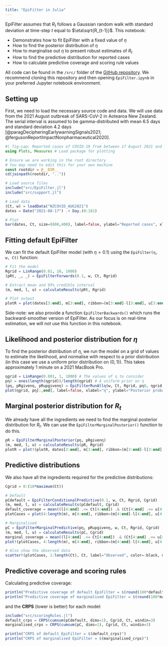 ```yaml
---
title: "EpiFilter in Julia"
---
```


EpiFilter assumes that $R_t$ follows a Gaussian random walk with standard deviation at time-step $t$ equal to $\eta\sqrt{R_{t-1}}$. This notebook:

- Demonstrates how to fit EpiFilter with a fixed value of $\eta$
- How to find the posterior distribution of $\eta$
- How to marginalise out $\eta$ to present robust estimates of $R_t$
- How to find the predictive distribution for reported cases
- How to calculate predictive coverage and scoring rule values

All code can be found in the `/src/` folder of the [GitHub repository](https://github.com/nicsteyn2/RobustRtEstimators). We recommend cloning this repository and then opening `EpiFilter.ipynb` in your preferred Jupyter notebook environment.

## Setting up

First, we need to load the necessary source code and data. We will use data from the 2021 August outbreak of SARS-CoV-2 in Aotearoa New Zealand. The serial interval is assumed to be gamma-distributed with mean 6.5 days and standard deviation 4.2 days [@paragDecipheringEarlywarningSignals2021; @fergusonReportImpactNonpharmaceutical2020].

```julia
#| fig-cap: Reported cases of COVID-19 from between 17 August 2021 and 14 February 2022.
using Plots, Measures # Load package for plotting

# Ensure we are working in the root directory
# You may need to edit this for your own machine
const rootdir = @__DIR__
cd(joinpath(rootdir, ".."))

# Load source files
include("src/EpiFilter.jl")
include("src/support.jl")

# Load data
(Ct, w) = loadData("NZCOVID_AUG2021")
dates = Date("2021-08-17") .+ Day.(0:181)

# Plot
bar(dates, Ct, size=(800,400), label=false, ylabel="Reported cases", xlabel="Date", title="NZ COVID-19 cases (local transmission only)", margins=3mm, color="#f25a2a")
```

## Fitting default EpiFilter

We can fit the default EpiFilter model (with $\eta = 0.1$) using the ```EpiFilter(η, w, Ct)``` function:

```julia
# Fit the model
Rgrid = LinRange(0.01, 10, 1000)
(pRt, _, _) = EpiFilterForwards(0.1, w, Ct, Rgrid)

# Extract mean and 95% credible interval
(m, med, l, u) = calculateResults(pRt, Rgrid)

# Plot output
plotR = plot(dates[3:end], m[3:end], ribbon=(m[3:end]-l[3:end], u[3:end]-m[3:end]), fillalpha=0.3, label=false, ylabel="Reproduction number", xlabel="Date", size=(600,300), color="#13643f")
```

Side-note: we also provide a function ```EpiFilterBackwards()``` which runs the backward-smoother version of EpiFilter. As our focus is on real-time estimation, we will not use this function in this notebook.

## Likelihood and posterior distribution for $\eta$

To find the posterior distribution of $\eta$, we run the model on a grid of values to estimate the likelihood, and normalise with respect to a prior distribution (in this case we use a uniform prior distribution on $(0, 1)$). This takes approximately 1 minute on a 2021 MacBook Pro.

```julia
ηgrid = LinRange(0.001, 1, 1000) # The values of η to consider
pη0 = ones(length(ηgrid))/length(ηgrid) # A uniform prior on η
(pη, pRgivenη, pRupgivenη) = EpiFilterRunAllη(w, Ct, Rgrid, pη0, ηgrid; windin=3, showProgress=false)
plot(ηgrid, pη[:,end], label=false, xlabel="η", ylabel="Posterior probability", size=(600,300))
```

## Marginal posterior distribution for $R_t$

We already have all the ingredients we need to find the marginal posterior distribution for $R_t$. We can use the ```EpiFilterMarginalPosterior()``` function to do this.

```julia
pR = EpiFilterMarginalPosterior(pη, pRgivenη)
(m, med, l, u) = calculateResults(pR, Rgrid)
plotR = plot!(plotR, dates[3:end], m[3:end], ribbon=(m[3:end]-l[3:end], u[3:end]-m[3:end]), fillalpha=0.3, label="Marginalised", ylabel="Reproduction number", xlabel="Days since 17 August 2021", size=(600,300))
```

## Predictive distributions

We also have all the ingredients required for the predictive distributions:


```julia


Cgrid = 0:(10*maximum(Ct))

# Default
pCdefault = EpiFilterConditionalPredictive(0.1, w, Ct, Rgrid, Cgrid)
(m, med, l, u) = calculateResults(pCdefault, Cgrid)
default_coverage = mean((l[4:end] .<= Ct[4:end]) .& (Ct[4:end] .<= u[4:end]))
plotCases = plot(4:length(m), m[4:end], ribbon=(m[4:end]-l[4:end], u[4:end]-m[4:end]), label="Default", ylabel="Reported cases", xlabel="Days")

# Marginalised
pC = EpiFilterMarginalPredictive(pη, pRupgivenη, w, Ct, Rgrid, Cgrid)
(m, med, l, u) = calculateResults(pC, Cgrid)
marginal_coverage = mean((l[4:end] .<= Ct[4:end]) .& (Ct[4:end] .<= u[4:end]))
plot!(plotCases, 4:length(m), m[4:end], ribbon=(m[4:end]-l[4:end], u[4:end]-m[4:end]), label="Marginalised")

# Also show the observed data
scatter!(plotCases, 1:length(Ct), Ct, label="Observed", color=:black, markersize=1.5)

```
## Predictive coverage and scoring rules

Calculating predictive coverage:


```julia

println("Predictive coverage of default EpiFilter = $(round(100*default_coverage))%")
println("Predictive coverage of marginalised EpiFilter = $(round(100*marginal_coverage))%")

```

and the **CRPS** (lower is better) for each model:

```julia

include("src/scoringRules.jl")
default_crps = CRPS(cumsum(pCdefault, dims=1), Cgrid, Ct, windin=3)
marginalised_crps = CRPS(cumsum(pC, dims=1), Cgrid, Ct, windin=3)

println("CRPS of default EpiFilter = $(default_crps)")
println("CRPS of marginalised EpiFilter = $(marginalised_crps)")

```